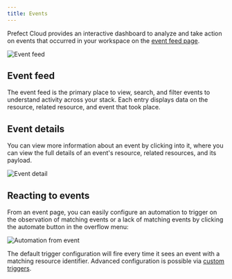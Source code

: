 ```yaml
---
title: Events
---
```



Prefect Cloud provides an interactive dashboard to analyze and take action on events that occurred in your workspace on the [event feed page](/2.9/concepts/events-and-resources/).

![Event feed](../img/ui/event-feed.png)

## Event feed <span class="badge beta"></span>

The event feed is the primary place to view, search, and filter events to understand activity across your stack. Each entry displays data on the resource, related resource, and event that took place.

## Event details

You can view more information about an event by clicking into it, where you can view the full details of an event's resource, related resources, and its payload.

![Event detail](../img/ui/event-detail.png)


## Reacting to events

From an event page, you can easily configure an automation to trigger on the observation of matching events or a lack of matching events by clicking the automate button in the overflow menu:

![Automation from event](../img/ui/automation-from-event.png)

The default trigger configuration will fire every time it sees an event with a matching resource identifier. Advanced configuration is possible via [custom triggers](/2.9/ui/automations/). 